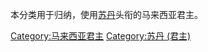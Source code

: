 本分类用于归纳，使用[[苏丹_(称谓)|苏丹]]头衔的马来西亚君主。

[[Category:马来西亚君主|Category:马来西亚君主]]
[[Category:苏丹_(君主)|Category:苏丹 (君主)]]